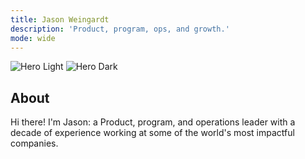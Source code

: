 ```yaml
---
title: Jason Weingardt
description: 'Product, program, ops, and growth.'
mode: wide
---
```


<img
  className="block dark:hidden"
  noZoom src="/images/jw-svg.svg"
  alt="Hero Light"
/>
<img
  className="hidden dark:block"
  noZoom src="/images/jw-svg.svg"
  alt="Hero Dark"
/>

## About

Hi there! I'm Jason: a Product, program, and operations leader with a decade of experience working at some of the world's most impactful companies. 

<CardGroup cols={3}>
  <Card
    title="My Work"
    icon="file-user"
    href="https://www.linkedin.com/in/jasonweingardt/"
  >
  </Card>
  <Card
    title="Resume"
    icon="briefcase"
    href="https://mintlify.com/docs/development"
  >
  </Card>
</CardGroup>
<Card
    title="Contact me"
    icon="envelope"
    href="https://www.linkedin.com/in/jasonweingardt/"
  >
  </Card>
